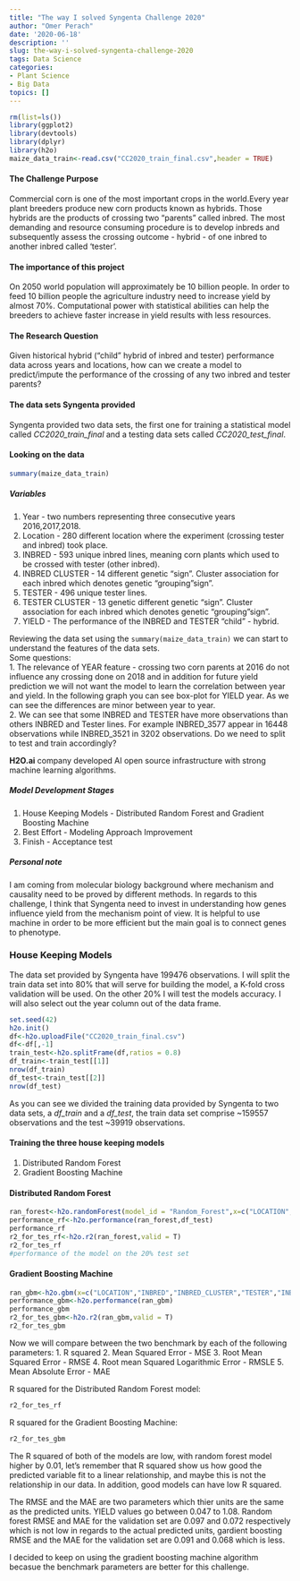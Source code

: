 ```yaml
---
title: "The way I solved Syngenta Challenge 2020"
author: "Omer Perach"
date: '2020-06-18'
description: ''
slug: the-way-i-solved-syngenta-challenge-2020
tags: Data Science
categories:
- Plant Science
- Big Data
topics: []
---
```



```r
rm(list=ls())
library(ggplot2)
library(devtools)
library(dplyr)
library(h2o)
maize_data_train<-read.csv("CC2020_train_final.csv",header = TRUE)
```
#### The Challenge Purpose 
Commercial corn is one of the most important crops in the world.Every year plant breeders produce new corn products known as hybrids. Those hybrids are the products of crossing two "parents" called inbred. The most demanding and resource consuming procedure is to develop inbreds and subsequently assess the crossing outcome - hybrid - of one inbred to another inbred called 'tester'.

#### The importance of this project
On 2050 world population will approximately be 10 billion people. In order to feed 10 billion people the agriculture industry need to increase yield by almost 70%. Computational power with statistical abilities can help the breeders to achieve faster increase in yield results with less resources.

#### The Research Question
Given historical hybrid ("child" hybrid of inbred and tester) performance data across years and locations, how can we create a model to predict/impute the performance of the crossing of any two inbred and tester parents?

#### The data sets Syngenta provided
Syngenta provided two data sets, the first one for training a statistical model called *CC2020_train_final* and a testing data sets called *CC2020_test_final*.

#### Looking on the data

```r
summary(maize_data_train)
```
##### Variables 
1. Year - two numbers representing three consecutive years 2016,2017,2018. 
2. Location - 280 different location where the experiment (crossing tester and inbred) took place.
3. INBRED - 593 unique inbred lines, meaning corn plants which used to be crossed with tester (other inbred).
4. INBRED CLUSTER - 14 different genetic "sign". Cluster association for each inbred which denotes genetic "grouping "sign".
5. TESTER - 496 unique tester lines.
6. TESTER CLUSTER - 13 genetic different genetic "sign". Cluster association for each inbred which denotes genetic "grouping "sign".
7. YIELD - The performance of the INBRED and TESTER "child" - hybrid.

Reviewing the data set using the `summary(maize_data_train)` we can start to understand the features of the data sets.  
Some questions:  
1. The relevance of YEAR feature - crossing two corn parents at 2016 do not influence any crossing done on 2018 and in addition for future yield prediction we will not want the model to learn the correlation between year and yield. In the following graph you can see box-plot for YIELD year. As we can see the differences are minor between year to year.  
2. We can see that some INBRED and TESTER have more observations than others INBRED and Tester lines. For example INBRED_3577 appear in 16448 observations while INBRED_3521 in 3202 observations. Do we need to split to test and train accordingly?

**H2O.ai** company developed AI open source infrastructure with strong machine learning algorithms.

##### Model Development Stages

1. House Keeping Models - Distributed Random Forest and Gradient Boosting Machine
2. Best Effort - Modeling Approach Improvement
3. Finish - Acceptance test

##### Personal note
I am coming from molecular biology background where mechanism and causality need to be proved by different methods. In regards to this challenge, I think that Syngenta need to invest in understanding how genes influence yield from the mechanism point of view. It is helpful to use machine in order to be more efficient but the main goal is to connect genes to phenotype. 

### House Keeping Models

The data set provided by Syngenta have 199476 observations. I will split the train data set into 80% that will serve for building the model, a K-fold cross validation will be used. On the other 20% I will test the models accuracy. I will also select out the year column out of the data frame. 

```r
set.seed(42)
h2o.init()
df<-h2o.uploadFile("CC2020_train_final.csv")
df<-df[,-1]
train_test<-h2o.splitFrame(df,ratios = 0.8)
df_train<-train_test[[1]]
nrow(df_train)
df_test<-train_test[[2]]
nrow(df_test)
```

As you can see we divided the training data provided by Syngenta to two data sets, a *df_train* and a *df_test*, the train data set comprise ~159557 observations and the test ~39919 observations.

#### Training the three house keeping models
1. Distributed Random Forest 
2. Gradient Boosting Machine


#### Distributed Random Forest
```r
ran_forest<-h2o.randomForest(model_id = "Random_Forest",x=c("LOCATION","INBRED","INBRED_CLUSTER","TESTER","INBRED","INBRED_CLUSTER","TESTER","TESTER_CLUSTER"),y="YIELD",training_frame = df_train,nfolds = 5,validation_frame = df_test)
performance_rf<-h2o.performance(ran_forest,df_test)
performance_rf
r2_for_tes_rf<-h2o.r2(ran_forest,valid = T)
r2_for_tes_rf
#performance of the model on the 20% test set
```
#### Gradient Boosting Machine
```r
ran_gbm<-h2o.gbm(x=c("LOCATION","INBRED","INBRED_CLUSTER","TESTER","INBRED","INBRED_CLUSTER","TESTER","TESTER_CLUSTER"),y="YIELD",training_frame = df_train,nfolds = 5,validation_frame = df_test)
performance_gbm<-h2o.performance(ran_gbm)
performance_gbm
r2_for_tes_gbm<-h2o.r2(ran_gbm,valid = T)
r2_for_tes_gbm
```

Now we will compare between the two benchmark by each of the following parameters:
1. R squared
2. Mean Squared Error - MSE
3. Root Mean Squared Error - RMSE
4. Root mean Squared Logarithmic Error - RMSLE
5. Mean Absolute Error - MAE

R squared for the Distributed Random Forest model:
```r
r2_for_tes_rf
```
R squared for the Gradient Boosting Machine:
```r
r2_for_tes_gbm
```
The R squared of both of the models are low, with random forest model higher by 0.01, let's remember that R squared show us how good the predicted variable fit to a linear relationship, and maybe this is not the relationship in our data. In addition, good models can have low R squared.

The RMSE and the MAE are two parameters which thier units are the same as the predicted units. YIELD values go between 0.047 to 1.08. Random forest RMSE and MAE for the validation set are 0.097 and 0.072 respectively which is not low in regards to the actual predicted units, gardient boosting RMSE and the MAE for the validation set are 0.091 and 0.068 which is less.

I decided to keep on using the gradient boosting machine algorithm becasue the benchmark parameters are better for this challenge. 
